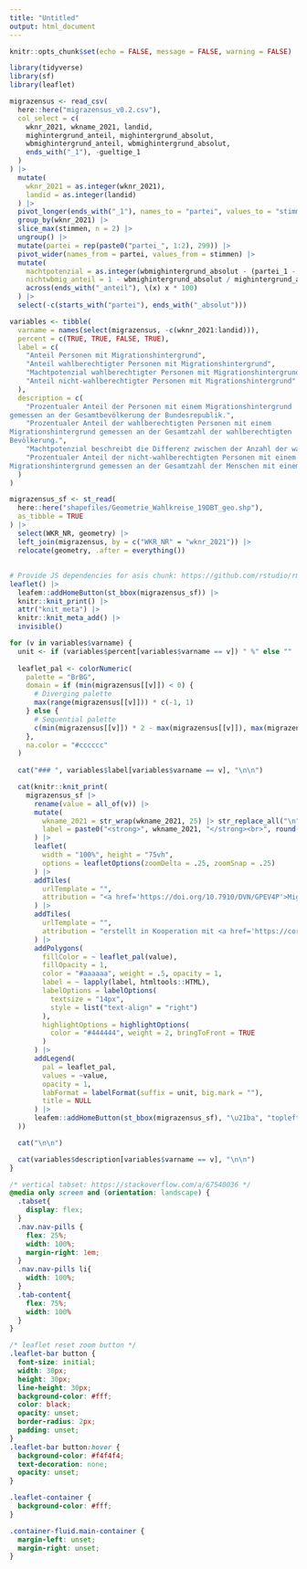```yaml
---
title: "Untitled"
output: html_document
---
```


```r
knitr::opts_chunk$set(echo = FALSE, message = FALSE, warning = FALSE)

library(tidyverse)
library(sf)
library(leaflet)
```

```r
migrazensus <- read_csv(
  here::here("migrazensus_v0.2.csv"),
  col_select = c(
    wknr_2021, wkname_2021, landid,
    mighintergrund_anteil, mighintergrund_absolut,
    wbmighintergrund_anteil, wbmighintergrund_absolut,
    ends_with("_1"), -gueltige_1
  )
) |>
  mutate(
    wknr_2021 = as.integer(wknr_2021),
    landid = as.integer(landid)
  ) |>
  pivot_longer(ends_with("_1"), names_to = "partei", values_to = "stimmen") |>
  group_by(wknr_2021) |>
  slice_max(stimmen, n = 2) |>
  ungroup() |>
  mutate(partei = rep(paste0("partei_", 1:2), 299)) |>
  pivot_wider(names_from = partei, values_from = stimmen) |>
  mutate(
    machtpotenzial = as.integer(wbmighintergrund_absolut - (partei_1 - partei_2)),
    nichtwbmig_anteil = 1 - wbmighintergrund_absolut / mighintergrund_absolut,
    across(ends_with("_anteil"), \(x) x * 100)
  ) |>
  select(-c(starts_with("partei"), ends_with("_absolut")))

variables <- tibble(
  varname = names(select(migrazensus, -c(wknr_2021:landid))),
  percent = c(TRUE, TRUE, FALSE, TRUE),
  label = c(
    "Anteil Personen mit Migrationshintergrund",
    "Anteil wahlberechtigter Personen mit Migrationshintergrund",
    "Machtpotenzial wahlberechtigter Personen mit Migrationshintergrund",
    "Anteil nicht-wahlberechtigter Personen mit Migrationshintergrund"
  ),
  description = c(
    "Prozentualer Anteil der Personen mit einem Migrationshintergrund
gemessen an der Gesamtbevölkerung der Bundesrepublik.",
    "Prozentualer Anteil der wahlberechtigten Personen mit einem
Migrationshintergrund gemessen an der Gesamtzahl der wahlberechtigten
Bevölkerung.",
    "Machtpotenzial beschreibt die Differenz zwischen der Anzahl der wahlberechtigten Personen mit einem Migrationshintergrund und der Differenz der absoluten Stimmenzahlen zwischen der erst- und zweitplatzierten Partei. Übersteigt die Gesamtzahl der wahlberechtigten Personen mit einem Migrationshintergrund die Differenz der Erststimmen zwischen den erst- und zweitplatzierten Parteien, so birgt diese Wählergruppe ein positives Machtpotenzial und kann somit einen erheblichen Einfluss über den Wahlausgang ausüben. Zweitplatzierte Parteien hätten somit die Möglichkeit, die Wahl für sich zu entscheiden. Betrachtet wurden die Stimmen der letzten Bundestagswahl 2017.",
    "Prozentualer Anteil der nicht-wahlberechtigten Personen mit einem
Migrationshintergrund gemessen an der Gesamtzahl der Menschen mit einem Migrationshintergrund."
  )
)

migrazensus_sf <- st_read(
  here::here("shapefiles/Geometrie_Wahlkreise_19DBT_geo.shp"),
  as_tibble = TRUE
) |>
  select(WKR_NR, geometry) |>
  left_join(migrazensus, by = c("WKR_NR" = "wknr_2021")) |>
  relocate(geometry, .after = everything())
```

## {.tabset .tabset-pills .tabcontent}

```r
# Provide JS dependencies for asis chunk: https://github.com/rstudio/rmarkdown/issues/1877#issuecomment-678996452
leaflet() |>
  leafem::addHomeButton(st_bbox(migrazensus_sf)) |>
  knitr::knit_print() |>
  attr("knit_meta") |>
  knitr::knit_meta_add() |>
  invisible()

for (v in variables$varname) {
  unit <- if (variables$percent[variables$varname == v]) " %" else ""
  
  leaflet_pal <- colorNumeric(
    palette = "BrBG",
    domain = if (min(migrazensus[[v]]) < 0) {
      # Diverging palette
      max(range(migrazensus[[v]])) * c(-1, 1)
    } else {
      # Sequential palette
      c(min(migrazensus[[v]]) * 2 - max(migrazensus[[v]]), max(migrazensus[[v]]))
    },
    na.color = "#cccccc"
  )
  
  cat("### ", variables$label[variables$varname == v], "\n\n")

  cat(knitr::knit_print(
    migrazensus_sf |>
      rename(value = all_of(v)) |>
      mutate(
        wkname_2021 = str_wrap(wkname_2021, 25) |> str_replace_all("\n", "<br>"),
        label = paste0("<strong>", wkname_2021, "</strong><br>", round(value, 2), !!unit)
      ) |>
      leaflet(
        width = "100%", height = "75vh",
        options = leafletOptions(zoomDelta = .25, zoomSnap = .25)
      ) |>
      addTiles(
        urlTemplate = "",
        attribution = "<a href='https://doi.org/10.7910/DVN/GPEV4P'>Migrazensus</a>"
      ) |>
      addTiles(
        urlTemplate = "",
        attribution = "erstellt in Kooperation mit <a href='https://correlaid.org'>CorrelAid</a> von <a href='https://github.com/long39ng'>Long Nguyen</a> und <a href='https://github.com/anneumann1'>Andreas Neumann</a>"
      ) |>
      addPolygons(
        fillColor = ~ leaflet_pal(value),
        fillOpacity = 1,
        color = "#aaaaaa", weight = .5, opacity = 1,
        label = ~ lapply(label, htmltools::HTML),
        labelOptions = labelOptions(
          textsize = "14px",
          style = list("text-align" = "right")
        ),
        highlightOptions = highlightOptions(
          color = "#444444", weight = 2, bringToFront = TRUE
        )
      ) |>
      addLegend(
        pal = leaflet_pal,
        values = ~value,
        opacity = 1,
        labFormat = labelFormat(suffix = unit, big.mark = ""),
        title = NULL
      ) |>
      leafem::addHomeButton(st_bbox(migrazensus_sf), "\u21ba", "topleft")
  ))

  cat("\n\n")

  cat(variables$description[variables$varname == v], "\n\n")
}
```

```css
/* vertical tabset: https://stackoverflow.com/a/67540036 */
@media only screen and (orientation: landscape) {
  .tabset{
    display: flex;
  }
  .nav.nav-pills {
    flex: 25%;
    width: 100%;
    margin-right: 1em;
  }
  .nav.nav-pills li{
    width: 100%;
  }
  .tab-content{
    flex: 75%;
    width: 100%
  }
}

/* leaflet reset zoom button */
.leaflet-bar button {
  font-size: initial;
  width: 30px;
  height: 30px;
  line-height: 30px;
  background-color: #fff;
  color: black;
  opacity: unset;
  border-radius: 2px;
  padding: unset;
}
.leaflet-bar button:hover {
  background-color: #f4f4f4;
  text-decoration: none;
  opacity: unset;
}

.leaflet-container {
  background-color: #fff;
}

.container-fluid.main-container {
  margin-left: unset;
  margin-right: unset;
}
```

##

&#x200b;
